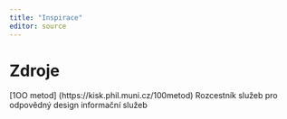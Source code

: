 ```yaml
---
title: "Inspirace"
editor: source
---
```


# Zdroje

[1OO metod] (https://kisk.phil.muni.cz/100metod) Rozcestník služeb pro odpovědný design informační služeb

